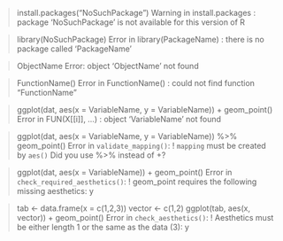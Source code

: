 > install.packages("NoSuchPackage")
Warning in install.packages :
  package ‘NoSuchPackage’ is not available for this version of R

> library(NoSuchPackage)
Error in library(PackageName) : 
  there is no package called ‘PackageName’

> ObjectName
Error: object 'ObjectName' not found

> FunctionName()
Error in FunctionName() : could not find function "FunctionName"

> ggplot(dat, aes(x = VariableName, y = VariableName)) + geom_point()
Error in FUN(X[[i]], ...) : object 'VariableName' not found

> ggplot(dat, aes(x = VariableName, y = VariableName)) %>%  geom_point()
Error in `validate_mapping()`:
! `mapping` must be created by `aes()`
Did you use %>% instead of +?

> ggplot(dat, aes(x = VariableName)) + geom_point()
Error in `check_required_aesthetics()`:
! geom_point requires the following missing aesthetics: y

> tab <- data.frame(x = c(1,2,3))
> vector <- c(1,2)
> ggplot(tab, aes(x, vector)) + geom_point()
Error in `check_aesthetics()`:
! Aesthetics must be either length 1 or the same as the data (3): y
